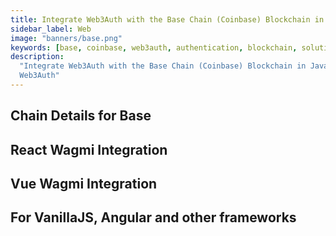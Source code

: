 ```yaml
---
title: Integrate Web3Auth with the Base Chain (Coinbase) Blockchain in JavaScript
sidebar_label: Web
image: "banners/base.png"
keywords: [base, coinbase, web3auth, authentication, blockchain, solution, API, SDK, development]
description:
  "Integrate Web3Auth with the Base Chain (Coinbase) Blockchain in JavaScript | Documentation -
  Web3Auth"
---
```



<SEO
  title="Integrate Web3Auth with the Base Chain (Coinbase) Blockchain in JavaScript"
  description="Integrate Web3Auth with the Base Chain (Coinbase) Blockchain in JavaScript | Documentation - Web3Auth"
  image="https://web3auth.io/docs/banners/base.png"
  slug="/connect-blockchain/evm/base/web"
/>

## Chain Details for Base

<ChainDetailsBase />

## React Wagmi Integration

<ReactWagmiIntegration />

## Vue Wagmi Integration

<VueWagmiIntegration />

## For VanillaJS, Angular and other frameworks

<JsBlockchainMethods />
